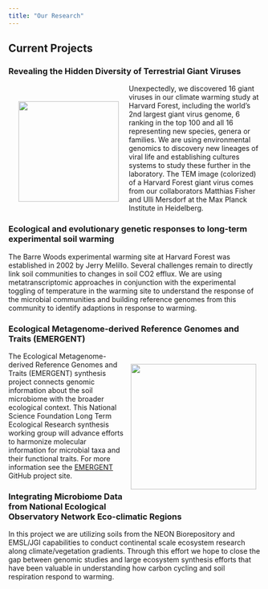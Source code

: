 ```yaml
---
title: "Our Research"
---
```


## Current Projects

### Revealing the Hidden Diversity of Terrestrial Giant Viruses

<div>
<div style="float: left; position: relative; top: 0px; padding: 20px;">
![](images/giant_virus.png){width="200"}
</div>

Unexpectedly, we discovered 16 giant viruses in our climate warming study at Harvard Forest, including the world's 2nd largest giant virus genome, 6 ranking in the top 100 and all 16 representing new species, genera or families. We are using environmental genomics to discovery new lineages of viral life and establishing cultures systems to study these further in the laboratory. The TEM image (colorized) of a Harvard Forest giant virus comes from our collaborators Matthias Fisher and Ulli Mersdorf at the Max Planck Institute in Heidelberg.

### Ecological and evolutionary genetic responses to long-term experimental soil warming

The Barre Woods experimental warming site at Harvard Forest was established in 2002 by Jerry Melillo. Several challenges remain to directly link soil communities to changes in soil CO2 efflux. We are using metatranscriptomic approaches in conjunction with the experimental toggling of temperature in the warming site to understand the response of the microbial communities and building reference genomes from this community to identify adaptions in response to warming.

### Ecological Metagenome-derived Reference Genomes and Traits (EMERGENT)

<div>
<div style="float: right; position: relative; top: 0px; padding: 10px;">
![](images/soil_emergent.jpg){width="250"}
</div>

The Ecological Metagenome-derived Reference Genomes and Traits (EMERGENT) synthesis project connects genomic information about the soil microbiome with the broader ecological context. This National Science Foundation Long Term Ecological Research synthesis working group will advance efforts to harmonize molecular information for microbial taxa and their functional traits. For more information see the [EMERGENT](https://lter.github.io/lterwg-emergent-website/) GitHub project site.

### Integrating Microbiome Data from National Ecological Observatory Network Eco-climatic Regions

In this project we are utilizing soils from the NEON Biorepository and EMSL/JGI capabilities to conduct continental scale ecosystem research along climate/vegetation gradients. Through this effort we hope to close the gap between genomic studies and large ecosystem synthesis efforts that have been valuable in understanding how carbon cycling and soil respiration respond to warming.
